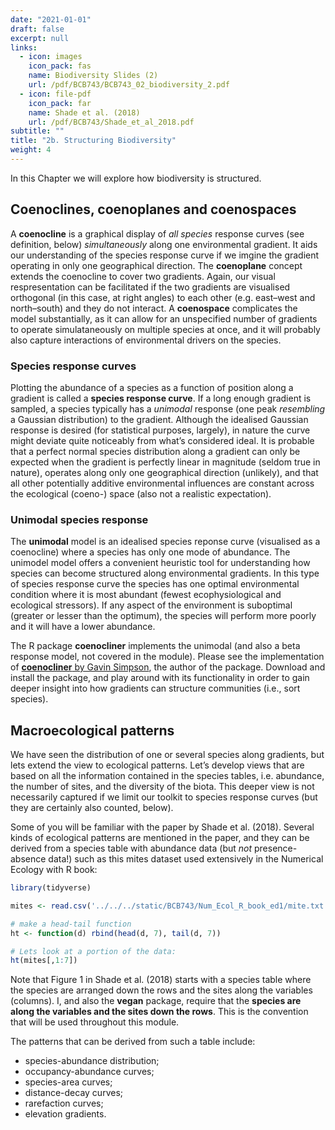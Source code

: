 ```yaml
---
date: "2021-01-01"
draft: false
excerpt: null
links:
  - icon: images
    icon_pack: fas
    name: Biodiversity Slides (2)
    url: /pdf/BCB743/BCB743_02_biodiversity_2.pdf
  - icon: file-pdf
    icon_pack: far
    name: Shade et al. (2018)
    url: /pdf/BCB743/Shade_et_al_2018.pdf
subtitle: ""
title: "2b. Structuring Biodiversity"
weight: 4
---
```


In this Chapter we will explore how biodiversity is structured.

## Coenoclines, coenoplanes and coenospaces

A **coenocline** is a graphical display of *all species* response curves (see definition, below) *simultaneously* along one environmental gradient. It aids our understanding of the species response curve if we imgine the gradient operating in only one geographical direction. The **coenoplane** concept extends the coenocline to cover two gradients. Again, our visual respresentation can be facilitated if the two gradients are visualised orthogonal (in this case, at right angles) to each other (e.g. east--west and north--south) and they do not interact. A **coenospace** complicates the model substantially, as it can allow for an unspecified number of gradients to operate simulataneously on multiple species at once, and it will probably also capture interactions of environmental drivers on the species.

### Species response curves

Plotting the abundance of a species as a function of position along a gradient is called a **species response curve**. If a long enough gradient is sampled, a species typically has a *unimodal* response (one peak *resembling* a Gaussian distribution) to the gradient. Although the idealised Gaussian response is desired (for statistical purposes, largely), in nature the curve might deviate quite noticeably from what's considered ideal. It is probable that a perfect normal species distribution along a gradient can only be expected when the gradient is perfectly linear in magnitude (seldom true in nature), operates along only one geographical direction (unlikely), and that all other potentially additive environmental influences are constant across the ecological (coeno-) space (also not a realistic expectation).

### Unimodal species response

The **unimodal** model is an idealised species reponse curve (visualised as a coenocline) where a species has only one mode of abundance. The unimodel model offers a convenient heuristic tool for understanding how species can become structured along environmental gradients. In this type of species response curve the species has one optimal environmental condition where it is most abundant (fewest ecophysiological and ecological stressors). If any aspect of the environment is suboptimal (greater or lesser than the optimum), the species will perform more poorly and it will have a lower abundance.

The R package **coenocliner** implements the unimodal (and also a beta response model, not covered in the module). Please see the implementation of [**coenocliner** by Gavin Simpson](https://fromthebottomoftheheap.net/2014/07/31/simulating-species-abundance-data-with-the-coenocliner-package/), the author of the package. Download and install the package, and play around with its functionality in order to gain deeper insight into how gradients can structure communities (i.e., sort species).

## Macroecological patterns

We have seen the distribution of one or several species along gradients, but lets extend the view to ecological patterns. Let's develop views that are based on all the information contained in the species tables, i.e. abundance, the number of sites, and the diversity of the biota. This deeper view is not necessarily captured if we limit our toolkit to species response curves (but they are certainly also counted, below).

Some of you will be familiar with the paper by Shade et al. (2018). Several kinds of ecological patterns are mentioned in the paper, and they can be derived from a species table with abundance data (but *not* presence-absence data!) such as this mites dataset used extensively in the Numerical Ecology with R book:

```r
library(tidyverse)

mites <- read.csv('../../../static/BCB743/Num_Ecol_R_book_ed1/mite.txt', sep = "")

# make a head-tail function
ht <- function(d) rbind(head(d, 7), tail(d, 7))

# Lets look at a portion of the data:
ht(mites[,1:7])
```

Note that Figure 1 in Shade et al. (2018) starts with a species table where the species are arranged down the rows and the sites along the variables (columns). I, and also the **vegan** package, require that the **species are along the variables and the sites down the rows**. This is the convention that will be used throughout this module.

The patterns that can be derived from such a table include:

* species-abundance distribution;
* occupancy-abundance curves;
* species-area curves;
* distance-decay curves;
* rarefaction curves;
* elevation gradients.
